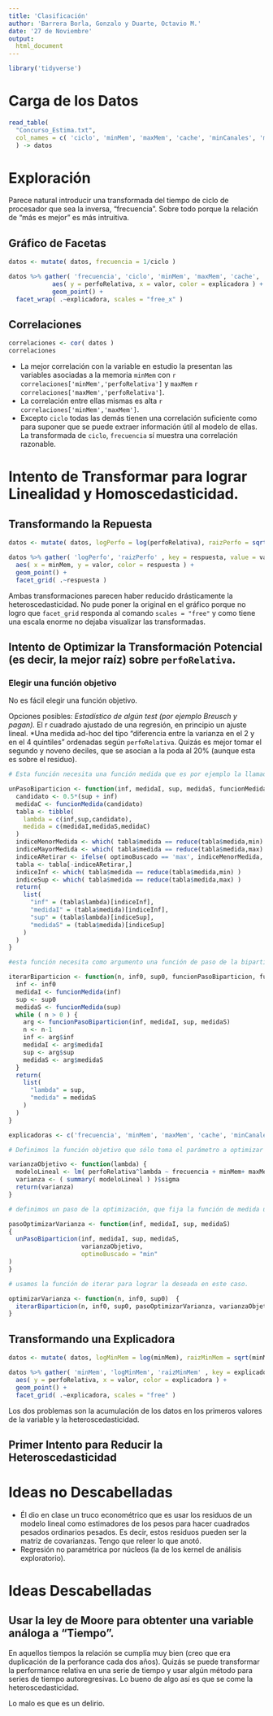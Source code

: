 ```yaml
---
title: 'Clasificación'
author: 'Barrera Borla, Gonzalo y Duarte, Octavio M.'
date: '27 de Noviembre'
output:
  html_document
---
```


```r
library('tidyverse')
```

# Carga de los Datos

```r
read_table(
  "Concurso_Estima.txt",
  col_names = c( 'ciclo', 'minMem', 'maxMem', 'cache', 'minCanales', 'maxCanales', 'perfoRelativa' ),
  ) -> datos
```

# Exploración

Parece natural introducir una transformada del tiempo de ciclo de procesador que sea la inversa, "frecuencia". Sobre todo porque la relación de "más es mejor" es más intruitiva.

## Gráfico de Facetas

```r
datos <- mutate( datos, frecuencia = 1/ciclo )

datos %>% gather( 'frecuencia', 'ciclo', 'minMem', 'maxMem', 'cache', 'minCanales', 'maxCanales', key = explicadora, value = valor  ) %>% ggplot() +
            aes( y = perfoRelativa, x = valor, color = explicadora ) +
            geom_point() +
  facet_wrap( .~explicadora, scales = "free_x" )
```

## Correlaciones

```r
correlaciones <- cor( datos )
correlaciones
```

* La mejor correlación con la variable en estudio la presentan las variables asociadas a la memoria `minMem` con `r correlaciones['minMem','perfoRelativa']` y `maxMem` `r correlaciones['maxMem','perfoRelativa']`.
* La correlación entre ellas mismas es alta `r correlaciones['minMem','maxMem']`.
* Excepto `ciclo` todas las demás tienen una correlación suficiente como para suponer que se puede extraer información útil al modelo de ellas. La transformada de `ciclo`, `frecuencia` sí muestra una correlación razonable.


# Intento de Transformar para lograr Linealidad y Homoscedasticidad.

## Transformando la Repuesta

```r
datos <- mutate( datos, logPerfo = log(perfoRelativa), raizPerfo = sqrt(perfoRelativa) )

datos %>% gather( 'logPerfo', 'raizPerfo' , key = respuesta, value = valor  ) %>%  ggplot() +
  aes( x = minMem, y = valor, color = respuesta ) +
  geom_point() +
  facet_grid( .~respuesta )
```

Ambas transformaciones parecen haber reducido drásticamente la heteroscedasticidad. No pude poner la original en el gráfico porque no logro que `facet_grid` responda al comando `scales = "free"` y como tiene una escala enorme no dejaba visualizar las transformadas. 


## Intento de Optimizar la Transformación Potencial (es decir, la mejor raíz) sobre `perfoRelativa`.

### Elegir una función objetivo

No es fácil elegir una función objetivo. 

Opciones posibles:
*Estadístico de algún test (por ejemplo Breusch y pagan).
*El r cuadrado ajustado de una regresión, en principio un ajuste lineal.
*Una medida ad-hoc del tipo "diferencia entre la varianza en el 2 y en el 4 quintiles" ordenadas según `perfoRelativa`. Quizás es mejor tomar el segundo y noveno deciles, que se asocian a la poda al 20% (aunque esta es sobre el residuo).

```r
# Esta función necesita una función medida que es por ejemplo la llamada a un modelo lineal. Lo ideal es currificarla con este parámetro para mayor comodidad.

unPasoBiparticion <- function(inf, medidaI, sup, medidaS, funcionMedida, optimoBuscado = c( "max","min" )) {
  candidato <- 0.5*(sup + inf)
  medidaC <- funcionMedida(candidato)
  tabla <- tibble(
    lambda = c(inf,sup,candidato),
    medida = c(medidaI,medidaS,medidaC)
  )
  indiceMenorMedida <- which( tabla$medida == reduce(tabla$medida,min) )
  indiceMayorMedida <- which( tabla$medida == reduce(tabla$medida,max) )
  indiceARetirar <- ifelse( optimoBuscado == 'max', indiceMenorMedida, indiceMayorMedida )
  tabla <- tabla[-indiceARetirar,]
  indiceInf <- which( tabla$medida == reduce(tabla$medida,min) )
  indiceSup <- which( tabla$medida == reduce(tabla$medida,max) )
  return(
    list(
      "inf" = (tabla$lambda)[indiceInf],
      "medidaI" = (tabla$medida)[indiceInf],
      "sup" = (tabla$lambda)[indiceSup],
      "medidaS" = (tabla$medida)[indiceSup]
    )
  )
}

#esta función necesita como argumento una función de paso de la bipartición deseada que toma cuatro argumentos, es la versión curryficada de unPasoBiparticion. Lo ideal es curryficar también.

iterarBiparticion <- function(n, inf0, sup0, funcionPasoBiparticion, funcionMedida) {
  inf <- inf0
  medidaI <- funcionMedida(inf)
  sup <- sup0
  medidaS <- funcionMedida(sup)
  while ( n > 0 ) {
    arg <- funcionPasoBiparticion(inf, medidaI, sup, medidaS)
    n <- n-1
    inf <- arg$inf
    medidaI <- arg$medidaI
    sup <- arg$sup
    medidaS <- arg$medidaS
  }
  return(
    list(
      "lambda" = sup,
      "medida" = medidaS
    )
  )
}
```

```r
explicadoras <- c('frecuencia', 'minMem', 'maxMem', 'cache', 'minCanales', 'maxCanales')

# Definimos la función objetivo que sólo toma el parámetro a optimizar y tiene fijos la tabla, modelo, etc. 

varianzaObjetivo <- function(lambda) {
  modeloLineal <- lm( perfoRelativa^lambda ~ frecuencia + minMem+ maxMem+ cache+ minCanales+ maxCanales, datos )
  varianza <- ( summary( modeloLineal ) )$sigma
  return(varianza)
}

# definimos un paso de la optimización, que fija la función de medida u objetivo y el tipo de extremo. 

pasoOptimizarVarianza <- function(inf, medidaI, sup, medidaS)
{
  unPasoBiparticion(inf, medidaI, sup, medidaS,
                    varianzaObjetivo,
                    optimoBuscado = "min"
)
}

# usamos la función de iterar para lograr la deseada en este caso. 

optimizarVarianza <- function(n, inf0, sup0)  {
  iterarBiparticion(n, inf0, sup0, pasoOptimizarVarianza, varianzaObjetivo)
}

```


## Transformando una Explicadora

```r
datos <- mutate( datos, logMinMem = log(minMem), raizMinMem = sqrt(minMem) )

datos %>% gather( 'minMem', 'logMinMem', 'raizMinMem' , key = explicadora, value = valor  ) %>% dplyr::select( one_of('perfoRelativa','explicadora','valor') ) %>% ggplot() +
  aes( y = perfoRelativa, x = valor, color = explicadora ) +
  geom_point() +
  facet_grid( .~explicadora, scales = "free" )
```


Los dos problemas son la acumulación de los datos en los primeros valores de la variable y la heteroscedasticidad. 

## Primer Intento para Reducir la Heteroscedasticidad


# Ideas no Descabelladas

* Él dio en clase un truco econométrico que es usar los residuos de un modelo lineal como estimadores de los pesos para hacer cuadrados pesados ordinarios pesados. Es decir, estos residuos pueden ser la matriz de covarianzas. Tengo que releer lo que anotó. 
* Regresión no paramétrica por núcleos (la de los kernel de análisis exploratorio).

# Ideas Descabelladas

## Usar la ley de Moore para obtenter una variable análoga a "Tiempo".

En aquellos tiempos la relación se cumplía muy bien (creo que era duplicación de la perforance cada dos años). Quizás se puede transformar la performance relativa en una serie de tiempo y usar algún método para series de tiempo autoregresivas. 
Lo bueno de algo así es que se come la heteroscedasticidad. 

Lo malo es que es un delirio. 
